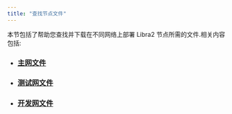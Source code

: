 ```yaml
---
title: "查找节点文件"
---
```


本节包括了帮助您查找并下载在不同网络上部署 Libra2 节点所需的文件.相关内容包括:

- ### [主网文件](/zh/network/nodes/configure/node-files-all-networks/node-files-mainnet)
- ### [测试网文件](/zh/network/nodes/configure/node-files-all-networks/node-files-testnet)
- ### [开发网文件](/zh/network/nodes/configure/node-files-all-networks/node-files-devnet)
